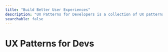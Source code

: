 ```yaml
---
title: "Build Better User Experiences"
description: "UX Patterns for Developers is a collection of UX patterns for everyone but specially towards developers who want to understand how to build effective UI components accessible and usable."
searchable: false
---
```



# UX Patterns for Devs

<Hero
  lang={props.params.lang}
  title={metadata.title}
  description={metadata.description}
/>

<HomeCTA />

<FeaturedPattern />

<OverviewGrid lang={props.params.lang} />

<SubscribeForm />

